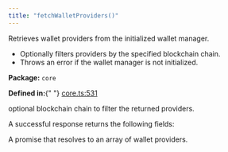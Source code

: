 ```yaml
---
title: "fetchWalletProviders()"
---
```



<H3Bordered text="Overview" />

Retrieves wallet providers from the initialized wallet manager.

<ul>
  <li>Optionally filters providers by the specified blockchain chain.</li>
  <li>Throws an error if the wallet manager is not initialized.</li>
</ul>

<p>
  <strong>Package:</strong> <code>core</code>
</p>

<p>
  <strong>Defined in:</strong>{" "}
  <a href="https://github.com/tkhq/sdk/blob/main/packages/core/src/__clients__/core.ts#L531">
    core.ts:531
  </a>
</p>

<H3Bordered text="Parameters" />

<ParamField body="chain" type="Chain" required={false}>
  optional blockchain chain to filter the returned providers.
</ParamField>

<H3Bordered text="Response" />A successful response returns the following
fields:

<ResponseField name="returns" type="WalletProvider[]" required={true}>
  A promise that resolves to an array of wallet providers.
</ResponseField>
